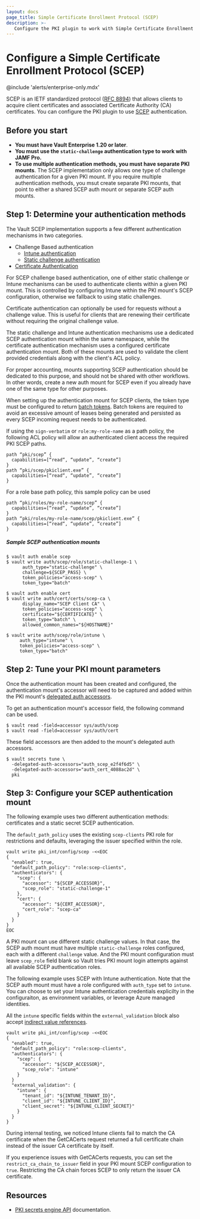 ```yaml
---
layout: docs
page_title: Simple Certificate Enrollment Protocol (SCEP)
description: >-
   Configure the PKI plugin to work with Simple Certificate Enrollment Protocol (SCEP).
---
```


# Configure a Simple Certificate Enrollment Protocol (SCEP)

@include 'alerts/enterprise-only.mdx'

SCEP is an IETF standardized protocol ([RFC 8894](https://datatracker.ietf.org/doc/html/rfc8894))
that allows clients to acquire client certificates and associated
Certificate Authority (CA) certificates. You can configure the PKI plugin to
use [SCEP](https://datatracker.ietf.org/doc/html/rfc8894) authentication.

## Before you start

- **You must have Vault Enterprise 1.20 or later**.
- **You must use the `static-challenge` authentication type to work with JAMF Pro.**
- **To use multiple authentication methods, you must have separate PKI mounts**.
  The SCEP implementation only allows one type of challenge authentication for
  a given PKI mount. If you require multiple authentication methods, you msut
  create separate PKI mounts, that point to either a shared SCEP auth mount or
  separate SCEP auth mounts.

## Step 1: Determine your authentication methods

The Vault SCEP implementation supports a few different authentication mechanisms in
two categories.

 * Challenge Based authentication
   - [Intune authentication](/vault/docs/auth/scep)
   - [Static challenge authentication](/vault/docs/auth/scep)
 * [Certificate Authentication](/vault/docs/auth/cert)

For SCEP challenge based authentication, one of either static challenge or Intune mechanisms
can be used to authenticate clients within a given PKI mount. This is controlled
by configuring Intune within the PKI mount's SCEP configuration, otherwise we fallback
to using static challenges.

Certificate authentication can optionally be used for requests without a challenge value.
This is useful for clients that are renewing their certificate without
requiring the original challenge value.

The static challenge and Intune authentication mechanisms use a dedicated SCEP
authentication mount within the same namespace, while the certificate authentication
mechanism uses a configured certificate authentication mount. Both of these mounts
are used to validate the client provided credentials along with the client's ACL policy.

For proper accounting, mounts supporting SCEP authentication should be
dedicated to this purpose, and should not be shared with other workflows. In other words,
create a new auth mount for SCEP even if you already have one of the same
type for other purposes.

When setting up the authentication mount for SCEP clients, the token type must
be configured to return [batch tokens](/vault/docs/concepts/tokens#batch-tokens).
Batch tokens are required to avoid an excessive amount of leases being generated
and persisted as every SCEP incoming request needs to be authenticated.

If using the `sign-verbatim` or `role:my-role-name` as a path policy, the following
ACL policy will allow an authenticated client access the required PKI SCEP paths.
```hcl
path “pki/scep” {
  capabilities=[“read“, “update”, “create”]
}
path “pki/scep/pkiclient.exe” {
  capabilities=[“read“, “update”, “create”]
}
```

For a role base path policy, this sample policy can be used
```hcl
path “pki/roles/my-role-name/scep” {
  capabilities=[“read“, “update”, “create”]
}
path “pki/roles/my-role-name/scep/pkiclient.exe” {
  capabilities=[“read“, “update”, “create”]
}
```

##### Sample SCEP authentication mounts

```shell-session
$ vault auth enable scep
$ vault write auth/scep/role/static-challenge-1 \
      auth_type="static-challenge" \
      challenge=${SCEP_PASS} \
      token_policies="access-scep" \
      token_type="batch"
```

```shell-session
$ vault auth enable cert
$ vault write auth/cert/certs/scep-ca \
      display_name="SCEP Client CA" \
      token_policies="access-scep" \
      certificate="${CERTIFICATE}" \
      token_type="batch" \
      allowed_common_names="${HOSTNAME}"
```

```shell-session
$ vault write auth/scep/role/intune \
     auth_type="intune" \
     token_policies="access-scep" \
     token_type="batch"
```

## Step 2: Tune your PKI mount parameters

Once the authentication mount has been created and configured, the authentication mount's accessor
will need to be captured and added within the PKI mount's [delegated auth accessors](/vault/api-docs/system/mounts#delegated_auth_accessors).

To get an authentication mount's accessor field, the following command can be used.

```shell-session
$ vault read -field=accessor sys/auth/scep
$ vault read -field=accessor sys/auth/cert
```

These field accessors are then added to the mount's delegated auth accessors.

```shell-session
$ vault secrets tune \
  -delegated-auth-accessors="auth_scep_e2f4f6d5" \
  -delegated-auth-accessors="auth_cert_4088ac2d" \
  pki
```

## Step 3: Configure your SCEP authentication mount


<Tabs>

<Tab heading="Static challeng">

The following example uses two different authentication methods: certificates
and a static secret SCEP authentication.

The `default_path_policy` uses the existing `scep-clients` PKI role for
restrictions and defaults, leveraging the issuer specified within the role.

```shell-session
vault write pki_int/config/scep -<<EOC
{
  "enabled": true,
  "default_path_policy": "role:scep-clients",
  "authenticators": {
    "scep": {
      "accessor": "${SCEP_ACCESSOR}",
      "scep_role": "static-challenge-1"
    },
    "cert": {
      "accessor": "${CERT_ACCESSOR}",
      "cert_role": "scep-ca"
    }
  }
}
EOC
```

A PKI mount can use different static challenge values. In that case, the SCEP
auth mount must have multiple `static-challenge` roles configured, each with a
different `challenge` value. And the PKI mount configuration must leave
`scep_role` field blank so Vault tries PKI mount login attempts against all
available SCEP authentication roles.

</Tab>

<Tab heading="Intune">

The following example uses SCEP with Intune authentication. Note that the
SCEP auth mount must have a role configured with `auth_type` set to `intune`.
You can choose to set your Intune authentication credentials explicilty in the
configuraiton, as environment variables, or leverage Azure managed identities.

All the `intune` specific fields within the `external_validation` block also
accept [indirect value references](/vault/docs/configuration/seal#indirect-value-references).

```shell-session
vault write pki_int/config/scep -<<EOC
{
  "enabled": true,
  "default_path_policy": "role:scep-clients",
  "authenticators": {
    "scep": {
      "accessor": "${SCEP_ACCESSOR}",
      "scep_role": "intune"
    }
  }
  "external_validation": {
    "intune": {
      "tenant_id": "${INTUNE_TENANT_ID}",
      "client_id": "${INTUNE_CLIENT_ID}",
      "client_secret": "${INTUNE_CLIENT_SECRET}"
    }
  }
}
```

<Note>

During internal testing, we noticed Intune clients fail to match the CA
certificate when the GetCACerts request returned a full certificate chain
instead of the issuer CA certificate by itself.

If you experience issues with GetCACerts requests, you can set the
`restrict_ca_chain_to_issuer` field in your PKI mount SCEP configuration to
`true`. Restricting the CA chain forces SCEP to only return the issuer CA
certificate.

</Note>

</Tab>

</Tabs>




## Resources

- [PKI secrets engine API](/vault/api-docs/secret/pki) documentation.
